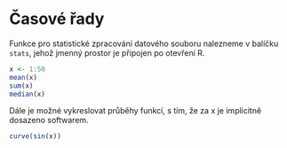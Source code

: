# Časové řady

Funkce pro statistické zpracování datového souboru nalezneme v balíčku `stats`, jehož jmenný prostor je připojen po otevření R.

```r
x <- 1:50
mean(x)
sum(x)
median(x)

```

Dále je možné vykreslovat průběhy funkcí, s tím, že za x je implicitně dosazeno softwarem.

```r
curve(sin(x))
```
